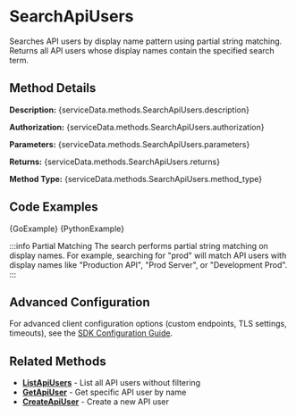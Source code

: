 # SearchApiUsers

Searches API users by display name pattern using partial string matching. Returns all API users whose display names contain the specified search term.


## Method Details

**Description:** {serviceData.methods.SearchApiUsers.description}

**Authorization:** {serviceData.methods.SearchApiUsers.authorization}

**Parameters:** {serviceData.methods.SearchApiUsers.parameters}

**Returns:** {serviceData.methods.SearchApiUsers.returns}

**Method Type:** {serviceData.methods.SearchApiUsers.method_type}

## Code Examples

<Tabs>
<TabItem value="go" label="Go">

<CodeBlock language="go" title="search-api-users.go">
{GoExample}
</CodeBlock>

</TabItem>
<TabItem value="python" label="Python">

<CodeBlock language="python" title="search-api-users.py">
{PythonExample}
</CodeBlock>

</TabItem>
</Tabs>

:::info Partial Matching
The search performs partial string matching on display names. For example, searching for "prod" will match API users with display names like "Production API", "Prod Server", or "Development Prod".
:::

## Advanced Configuration

For advanced client configuration options (custom endpoints, TLS settings, timeouts), see the [SDK Configuration Guide](../../../../architecture/sdk-configuration).

## Related Methods

- **[ListApiUsers](./list-api-users)** - List all API users without filtering
- **[GetApiUser](./get-api-user)** - Get specific API user by name
- **[CreateApiUser](./create-api-user)** - Create a new API user
